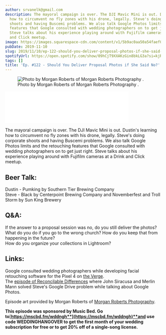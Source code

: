 ```yaml
---
author: srvanelk@gmail.com
description: The mayoral campaign is over. The DJI Mavic Mini is out. Dustin's learning
  how to circumvent no fly zones with his drone, legally. Steve's doing corporate
  shoots and having Buscemi problems. We also talk Google Photos limits and the retouching
  features that Google consulted with wedding photographers on to get just right.
  Steve talks about his experience playing around with Fujifilm cameras at a Drink
  and Click meetup.
image: https://images.squarespace-cdn.com/content/v1/5b9ac0aa50a54faef024c950/1573411981795-DK6QRH1O9SHRHFS1UQ8X/Morgan+Roberts+Wedding+Folio-6.jpg?format=original
pubDate: 2019-11-10
slug: 2019/11/10/ep-122-should-you-deliver-proposal-photos-if-she-said-no
spotifyUrl: https://open.spotify.com/show/09hCjT9XXAKzGin8bkLG3a?si=kjRZvQ1JTb6Ov3HVzSSlWA
tags: []
title: 'Ep. #122 - Should You Deliver Proposal Photos if She Said No?'
---
```


<figure>
  <img src="https://images.squarespace-cdn.com/content/v1/5b9ac0aa50a54faef024c950/1573411981795-DK6QRH1O9SHRHFS1UQ8X/Morgan+Roberts+Wedding+Folio-6.jpg?format=original" alt=" Photo by Morgan Roberts of  Morgan Roberts Photography . " />
  <figcaption>Photo by Morgan Roberts of  Morgan Roberts Photography .</figcaption>
</figure>
<iframe class="embedly-embed" src="//cdn.embedly.com/widgets/media.html?src=https%3A%2F%2Fanchor.fm%2Fweddingphotohangover%2Fembed%2Fepisodes%2FEp--122---Should-You-Deliver-Proposal-Photos-if-She-Said-No-e8tu8i&url=https%3A%2F%2Fanchor.fm%2Fweddingphotohangover%2Fepisodes%2FEp--122---Should-You-Deliver-Proposal-Photos-if-She-Said-No-e8tu8i&image=https%3A%2F%2Fd3t3ozftmdmh3i.cloudfront.net%2Fproduction%2Fpodcast_uploaded_episode400%2F805714%2F805714-1573411887391-3edeec2adb2fc.jpg&key=61d05c9d54e8455ea7a9677c366be814&type=text%2Fhtml&schema=anchor&wmode=opaque" width="400" height="102" scrolling="no" frameborder="0" allow="autoplay; fullscreen" allowfullscreen="true"></iframe>

The mayoral campaign is over. The DJI Mavic Mini is out. Dustin's learning how to circumvent no fly zones with his drone, legally. Steve's doing corporate shoots and having Buscemi problems. We also talk Google Photos limits and the retouching features that Google consulted with wedding photographers on to get just right. Steve talks about his experience playing around with Fujifilm cameras at a Drink and Click meetup.

## Beer Talk:  
Dustin - Pumking by Southern Tier Brewing Company  
Steve - Black by Centerpoint Brewing Company and Novemberfest and Troll Storm by Sun King Brewery

## Q&A:   
If the answer to a proposal session was no, do you still deliver the photos?  
What do you do if you go to the wrong church? How do you keep that from happening in the future?  
How do you organize your collections in Lightroom?

## Links:  
Google consulted wedding photographers while developing facial retouching software for the Pixel 4 on [the Verge](https://www.theverge.com/platform/amp/2019/11/1/20943627/google-pixel-4-face-retouching-photos-isaac-reynolds).  
The [episode of Reconcilable Differences](https://www.relay.fm/rd/116) where John Siracusa and Merlin Mann solved Steve's Google Drive problem while talking about Google Photos.

Episode art provided by Morgan Roberts of [Morgan Roberts Photography](https://www.morganrobertsphotography.com/).

**This episode was sponsored by Music Bed. Go to**[**https://mscbd.fm/wddngh**](https://mscbd.fm/wddngh)**and use code WEDDINGHANGOVER to get the first month of your wedding subscription for free or to get 20% off of a single-song license.**